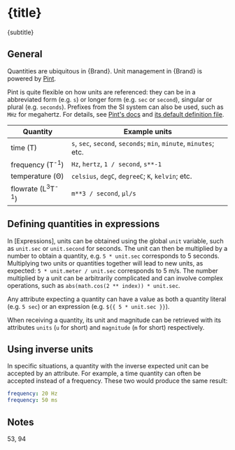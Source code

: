 


# {title}

<p className="lead">{subtitle}</p>


## General

Quantities are ubiquitous in {Brand}. Unit management in {Brand} is powered by [Pint](https://pint.readthedocs.io/en/0.20.1/index.html).


Pint is quite flexible on how units are referenced: they can be in a abbreviated form (e.g. `s`) or longer form (e.g. `sec` or `second`), singular or plural (e.g. `seconds`). Prefixes from the SI system can also be used, such as `MHz` for megahertz. For details, see [Pint's docs](https://pint.readthedocs.io/en/0.20.1/user/defining-quantities.html) and [its default definition file](https://github.com/hgrecco/pint/blob/master/pint/default_en.txt).

| Quantity | Example units |
|-|-|
| time (T) | `s`, `sec`, `second`, `seconds`; `min`, `minute`, `minutes`; etc. |
| frequency (T<sup>-1</sup>) | `Hz`, `hertz`, `1 / second`, `s**-1` |
| temperature (Θ) | `celsius`, `degC`, `degreeC`; `K`, `kelvin`; etc. |
| flowrate (L<sup>3</sup>T<sup>-1</sup>) | `m**3 / second`, `µl/s` |


## Defining quantities in expressions

In [Expressions], units can be obtained using the global `unit` variable, such as `unit.sec` or `unit.second` for seconds. The unit can then be multiplied by a number to obtain a quantity, e.g. `5 * unit.sec` corresponds to 5 seconds. Multiplying two units or quantities together will lead to new units, as expected: `5 * unit.meter / unit.sec` corresponds to 5 m/s. The number multiplied by a unit can be arbitrarily complicated and can involve complex operations, such as `abs(math.cos(2 ** index)) * unit.sec`.

Any attribute expecting a quantity can have a value as both a quantity literal (e.g. `5 sec`) or an expression (e.g. `${{ 5 * unit.sec }}`).

When receiving a quantity, its unit and magnitude can be retrieved with its attributes `units` (`u` for short) and `magnitude` (`m` for short) respectively.


## Using inverse units

In specific situations, a quantity with the inverse expected unit can be accepted by an attribute. For example, a time quantity can often be accepted instead of a frequency. These two would produce the same result:

```yml
frequency: 20 Hz
frequency: 50 ms
```


## Notes

53, 94
